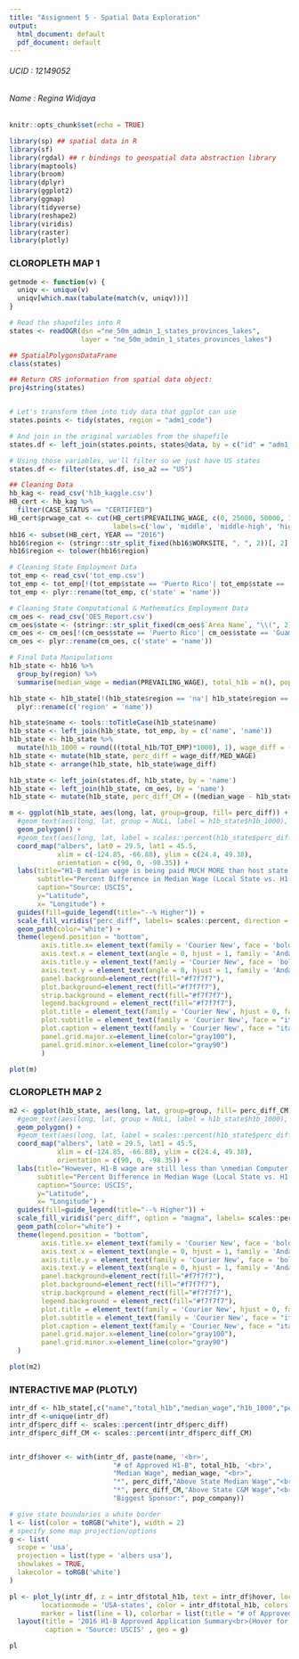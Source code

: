 ```yaml
---
title: "Assignment 5 - Spatial Data Exploration"
output:
  html_document: default
  pdf_document: default
---
```

###### UCID  : 12149052 
###### Name  : Regina Widjaya

```r
knitr::opts_chunk$set(echo = TRUE)
```

```r
library(sp) ## spatial data in R
library(sf)
library(rgdal) ## r bindings to geospatial data abstraction library
library(maptools)
library(broom)
library(dplyr)
library(ggplot2)
library(ggmap)
library(tidyverse)
library(reshape2)
library(viridis)
library(raster)
library(plotly)
```

### CLOROPLETH MAP 1
```r

getmode <- function(v) {
  uniqv <- unique(v)
  uniqv[which.max(tabulate(match(v, uniqv)))]
}

# Read the shapefiles into R
states <- readOGR(dsn ="ne_50m_admin_1_states_provinces_lakes",
                  layer = "ne_50m_admin_1_states_provinces_lakes")

## SpatialPolygonsDataFrame
class(states)

## Return CRS information from spatial data object:
proj4string(states)


# Let's transform them into tidy data that ggplot can use
states.points <- tidy(states, region = "adm1_code")

# And join in the original variables from the shapefile
states.df <- left_join(states.points, states@data, by = c("id" = "adm1_code"))

# Using those variables, we'll filter so we just have US states
states.df <- filter(states.df, iso_a2 == "US")

## Cleaning Data
hb_kag <- read_csv('h1b_kaggle.csv')
HB_cert <- hb_kag %>%
  filter(CASE_STATUS == "CERTIFIED")
HB_cert$prwage_cat <- cut(HB_cert$PREVAILING_WAGE, c(0, 25000, 50000, 100000, 1000000000), 
                          labels=c('low', 'middle', 'middle-high', 'high'))
hb16 <- subset(HB_cert, YEAR == "2016")
hb16$region <- (stringr::str_split_fixed(hb16$WORKSITE, ", ", 2))[, 2]
hb16$region <- tolower(hb16$region)

# Cleaning State Employment Data
tot_emp <- read_csv('tot_emp.csv')
tot_emp <- tot_emp[!(tot_emp$state == 'Puerto Rico'| tot_emp$state == 'Guam' | tot_emp$state == 'Virgin Islands'), ]
tot_emp <- plyr::rename(tot_emp, c('state' = 'name'))

# Cleaning State Computational & Mathematics Employment Data
cm_oes <- read_csv('OES_Report.csv')
cm_oes$state <- (stringr::str_split_fixed(cm_oes$`Area Name`, "\\(", 2))[, 1]
cm_oes <- cm_oes[!(cm_oes$state == 'Puerto Rico'| cm_oes$state == 'Guam' | cm_oes$state == 'Virgin Islands'), ]
cm_oes <- plyr::rename(cm_oes, c('state' = 'name'))

# Final Data Manipulations
h1b_state <- hb16 %>%
  group_by(region) %>%
  summarise(median_wage = median(PREVAILING_WAGE), total_h1b = n(), pop_company = getmode(EMPLOYER_NAME))

h1b_state <- h1b_state[!(h1b_state$region == 'na'| h1b_state$region == 'puerto rico'), ] %>%
  plyr::rename(c('region' = 'name'))

h1b_state$name <- tools::toTitleCase(h1b_state$name)
h1b_state <- left_join(h1b_state, tot_emp, by = c('name', 'name')) 
h1b_state <- h1b_state %>% 
  mutate(h1b_1000 = round(((total_h1b/TOT_EMP)*1000), 1), wage_diff = (median_wage - MED_WAGE))
h1b_state <- mutate(h1b_state, perc_diff = wage_diff/MED_WAGE)
h1b_state <- arrange(h1b_state, h1b_state$wage_diff)

h1b_state <- left_join(states.df, h1b_state, by = 'name')
h1b_state <- left_join(h1b_state, cm_oes, by = 'name')
h1b_state <- mutate(h1b_state, perc_diff_CM = ((median_wage - h1b_state$'Annual median wage(2)')/h1b_state$'Annual median wage(2)'))


```

```r
m <- ggplot(h1b_state, aes(long, lat, group=group, fill= perc_diff)) + 
  #geom_text(aes(long, lat, group = NULL, label = h1b_state$h1b_1000), size = 2) +
  geom_polygon() +
  #geom_text(aes(long, lat, label = scales::percent(h1b_state$perc_diff)), color = "white") +
  coord_map("albers", lat0 = 29.5, lat1 = 45.5,
            xlim = c(-124.85, -66.88), ylim = c(24.4, 49.38),
            orientation = c(90, 0, -98.35)) +
  labs(title="H1-B median wage is being paid MUCH MORE than host state median wage...", 
       subtitle="Percent Difference in Median Wage (Local State vs. H1-B)", 
       caption="Source: USCIS", 
       y="Latitude",
       x= "Longitude") +
  guides(fill=guide_legend(title="--% Higher")) +
  scale_fill_viridis("perc_diff", labels= scales::percent, direction = -1) +
  geom_path(color="white") + 
  theme(legend.position = "bottom",
        axis.title.x= element_text(family = 'Courier New', face = 'bold', size = 10),
        axis.text.x = element_text(angle = 0, hjust = 1, family = 'Andale Mono', size = 8),
        axis.title.y = element_text(family = 'Courier New', face = 'bold', size = 10),
        axis.text.y = element_text(angle = 0, hjust = 1, family = 'Andale Mono', size = 8),
        panel.background=element_rect(fill="#f7f7f7"),
        plot.background=element_rect(fill="#f7f7f7"),
        strip.background = element_rect(fill="#f7f7f7"),
        legend.background = element_rect(fill="#f7f7f7"),
        plot.title = element_text(family = 'Courier New', hjust = 0, face = "bold", size = 15),
        plot.subtitle = element_text(family = 'Courier New', face = "italic", size = 10),
        plot.caption = element_text(family = 'Courier New', face = "italic", size = 9),
        panel.grid.major.x=element_line(color="gray100"),
        panel.grid.minor.x=element_line(color="gray90")
        ) 

plot(m)
```

### CLOROPLETH MAP 2

```r
m2 <- ggplot(h1b_state, aes(long, lat, group=group, fill= perc_diff_CM)) + 
  #geom_text(aes(long, lat, group = NULL, label = h1b_state$h1b_1000), size = 2) +
  geom_polygon() +
  #geom_text(aes(long, lat, label = scales::percent(h1b_state$perc_diff)), color = "white") +
  coord_map("albers", lat0 = 29.5, lat1 = 45.5,
            xlim = c(-124.85, -66.88), ylim = c(24.4, 49.38),
            orientation = c(90, 0, -98.35)) +
  labs(title="However, H1-B wage are still less than \nmedian Computer & Mathematics wage...", 
       subtitle="Percent Difference in Median Wage (Local State vs. H1-B)", 
       caption="Source: USCIS", 
       y="Latitude",
       x= "Longitude") +
  guides(fill=guide_legend(title="--% Higher")) +
  scale_fill_viridis("perc_diff", option = "magma", labels= scales::percent) +
  geom_path(color="white") + 
  theme(legend.position = "bottom",
        axis.title.x= element_text(family = 'Courier New', face = 'bold', size = 10),
        axis.text.x = element_text(angle = 0, hjust = 1, family = 'Andale Mono', size = 8),
        axis.title.y = element_text(family = 'Courier New', face = 'bold', size = 10),
        axis.text.y = element_text(angle = 0, hjust = 1, family = 'Andale Mono', size = 8),
        panel.background=element_rect(fill="#f7f7f7"),
        plot.background=element_rect(fill="#f7f7f7"),
        strip.background = element_rect(fill="#f7f7f7"),
        legend.background = element_rect(fill="#f7f7f7"),
        plot.title = element_text(family = 'Courier New', hjust = 0, face = "bold", size = 15),
        plot.subtitle = element_text(family = 'Courier New', face = "italic", size = 10),
        plot.caption = element_text(family = 'Courier New', face = "italic", size = 9),
        panel.grid.major.x=element_line(color="gray100"),
        panel.grid.minor.x=element_line(color="gray90")
  ) 

plot(m2)
```

### INTERACTIVE MAP (PLOTLY)

```r
intr_df <- h1b_state[,c("name","total_h1b","median_wage","h1b_1000","perc_diff","perc_diff_CM", "pop_company", "postal")]
intr_df <-unique(intr_df)
intr_df$perc_diff <- scales::percent(intr_df$perc_diff)
intr_df$perc_diff_CM <- scales::percent(intr_df$perc_diff_CM)


intr_df$hover <- with(intr_df, paste(name, '<br>', 
                          "# of Approved H1-B", total_h1b, '<br>', 
                          "Median Wage", median_wage, "<br>",
                          "*", perc_diff,"Above State Median Wage","<br>",
                          "*", perc_diff_CM,"Above State C&M Wage","<br>",
                          "Biggest Sponsor:", pop_company))

# give state boundaries a white border
l <- list(color = toRGB("white"), width = 2)
# specify some map projection/options
g <- list(
  scope = 'usa',
  projection = list(type = 'albers usa'),
  showlakes = TRUE,
  lakecolor = toRGB('white')
)

pl <- plot_ly(intr_df, z = intr_df$total_h1b, text = intr_df$hover, locations = intr_df$postal, type = 'choropleth',
        locationmode = 'USA-states', color = intr_df$total_h1b, colors = 'Purples',
        marker = list(line = l), colorbar = list(title = "# of Approved H1-B Application")) %>%
  layout(title = '2016 H1-B Approved Application Summary<br>(Hover for breakdown | Source: USCIS)',
         caption = 'Source: USCIS' , geo = g)

pl

```